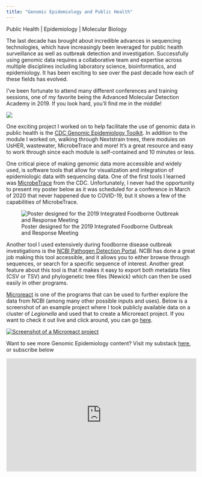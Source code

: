 ```yaml
---
title: "Genomic Epidemiology and Public Health"
---
```


Public Health \| Epidemiology \| Molecular Biology

The last decade has brought about incredible advances in sequencing technologies, which have increasingly been leveraged for public health surveillance as well as outbreak detection and investigation. Successfully using genomic data requires a collaborative team and expertise across multiple disciplines including laboratory science, bioinformatics, and epidemiology. It has been exciting to see over the past decade how each of these fields has evolved.

I've been fortunate to attend many different conferences and training sessions, one of my favorite being the Advanced Molecular Detection Academy in 2019. If you look hard, you'll find me in the middle!

![](images/AMD%20Academy%20Group.jpg){fig-align="center"}

One exciting project I worked on to help facilitate the use of genomic data in public health is the [CDC Genomic Epidemiology Toolkit](https://www.cdc.gov/amd/training/covid-19-gen-epi-toolkit.html). In addition to the module I worked on, walking through Nextstrain trees, there modules on UsHER, wastewater, MicrobeTrace and more! It's a great resource and easy to work through since each module is self-contained and 10 minutes or less.

One critical piece of making genomic data more accessible and widely used, is software tools that allow for visualization and integration of epidemiologic data with sequencing data. One of the first tools I learned was [MicrobeTrace](#0) from the CDC. Unfortunately, I never had the opportunity to present my poster below as it was scheduled for a conference in March of 2020 that never happened due to COVID-19, but it shows a few of the capabilities of MicrobeTrace.

![Poster designed for the 2019 Integrated Foodborne Outbreak and Response Meeting](images/MicrobeTrace%20Poster%205.pptx.jpg)

Another tool I used extensively during foodborne disease outbreak investigations is the [NCBI Pathogen Detection Portal](https://www.ncbi.nlm.nih.gov/pathogens/). NCBI has done a great job making this tool accessible, and it allows you to either browse through sequences, or search for a specific sequence of interest. Another great feature about this tool is that it makes it easy to export both metadata files (CSV or TSV) and phylogenetic tree files (Newick) which can then be used easily in other programs.

[Microreact](https://microreact.org/) is one of the programs that can be used to further explore the data from NCBI (among many other possible inputs and uses). Below is a screenshot of an example project where I took publicly available data on a cluster of *Legionella* and used that to create a Microreact project. If you want to check it out live and click around, you can go [here](https://microreact.org/project/5hsgtigrqvv5kkyssem6oe).

[![Screenshot of a Microreact project](images/microreact.png){fig-align="center"}](https://microreact.org/project/5hsgtigrqvv5kkyssem6oe)

Want to see more Genomic Epidemiology content? Visit my substack [here](https://genomicepi.substack.com/), or subscribe below

```{=html}
<iframe src="https://genomicepi.substack.com/embed" width="100%" height="300" style="border:1px solid #EEE; background:white;" frameborder="0" scrolling="no"></iframe>
```
